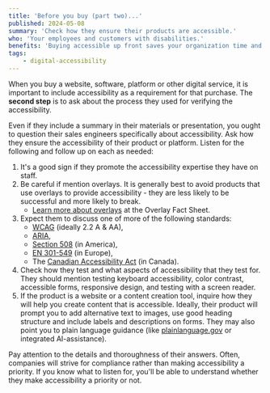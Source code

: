 ```yaml
---
title: 'Before you buy (part two)...'
published: 2024-05-08
summary: 'Check how they ensure their products are accessible.'
who: 'Your employees and customers with disabilities.'
benefits: 'Buying accessible up front saves your organization time and money in the long run.'
tags:
    - digital-accessibility
---
```


When you buy a website, software, platform or other digital service, it is important to include accessibility as a requirement for that purchase. The **second step** is to ask about the process they used for verifying the accessibility.

Even if they include a summary in their materials or presentation, you ought to question their sales engineers specifically about accessibility. Ask how they ensure the accessibility of their product or platform. Listen for the following and follow up on each as needed:

1. It's a good sign if they promote the accessibility expertise they have on staff. 
2. Be careful if mention overlays. It is generally best to avoid products that use overlays to provide accessibility - they are less likely to be successful and more likely to break.
    - [Learn more about overlays](https://overlayfactsheet.com/) at the Overlay Fact Sheet.
3. Expect them to discuss one of more of the following standards:
    - [WCAG](https://developer.mozilla.org/en-US/docs/Web/Accessibility/Understanding_WCAG) (ideally 2.2 A & AA),
    - [ARIA](https://developer.mozilla.org/en-US/docs/Web/Accessibility/ARIA),
    - [Section 508](https://en.wikipedia.org/wiki/Section_508_Amendment_to_the_Rehabilitation_Act_of_1973) (in America),
    - [EN 301-549](https://en.wikipedia.org/wiki/EN_301_549) (in Europe), 
    - The [Canadian Accessibility Act](https://www.canada.ca/en/employment-social-development/programs/accessible-canada/act-summary.html) (in Canada).
4. Check how they test and what aspects of accessibility that they test for. They should mention testing keyboard accessibility, color contrast, accessible forms, responsive design, and testing with a screen reader.
5. If the product is a website or a content creation tool, inquire how they will help you create content that is accessible. Ideally, their product will prompt you to add alternative text to images, use good heading structure and include labels and descriptions on forms. They may also point you to plain language guidance (like [plainlanguage.gov](https://www.plainlanguage.gov) or integrated AI-assistance).

Pay attention to the details and thoroughness of their answers. Often, companies will strive for compliance rather than making accessibility a priority. If you know what to listen for, you'll be able to understand whether they make accessibility a priority or not.

